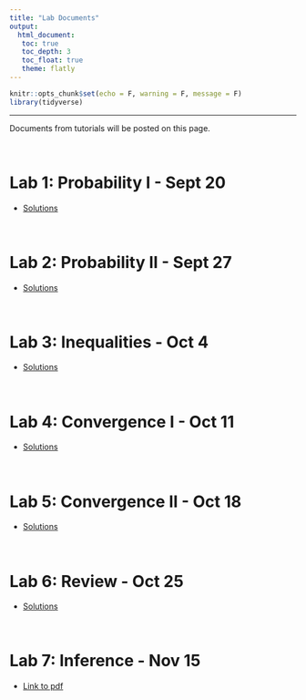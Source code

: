 ```yaml
---
title: "Lab Documents"
output: 
  html_document:
   toc: true
   toc_depth: 3
   toc_float: true
   theme: flatly
---
```


```r
knitr::opts_chunk$set(echo = F, warning = F, message = F)
library(tidyverse)
```

******

Documents from tutorials will be posted on this page.

<br>

# Lab 1: Probability I - Sept 20

* [Solutions](https://drive.google.com/file/d/1bBMDI3ujtFrzIBEU1lQkhPe4ds2L3rRQ/view?usp=sharing)

<br>

# Lab 2: Probability II - Sept 27

* [Solutions](https://drive.google.com/file/d/1Q82VVZF5AoMRrzts2YOIXIe6X5RahBjY/view?usp=sharing)

<br>

# Lab 3: Inequalities - Oct 4

* [Solutions](https://drive.google.com/file/d/1UHyhqWIGdUjssP15RB0He8x7yK285qmZ/view?usp=sharing)

<br>

# Lab 4: Convergence I - Oct 11

* [Solutions](https://drive.google.com/file/d/1vdrhOqoqeM80ZDFXwQc9dWizyRvZFUGU/view?usp=sharing)

<br>

# Lab 5: Convergence II - Oct 18

* [Solutions](https://drive.google.com/file/d/1mxRlhqRtmVeYCFlesGfvEmVjJY2ZpzzK/view?usp=sharing)

<br>

# Lab 6: Review - Oct 25

* [Solutions](https://drive.google.com/file/d/1vX8W4vLSLqA7Ijwf2BMYH1ICvPQBgpGl/view?usp=sharing)

<br>

# Lab 7: Inference - Nov 15
* [Link to pdf](https://drive.google.com/file/d/1egFnGB21fP94CO_fu1LCK5THBzNFrqvm/view?usp=sharing)




